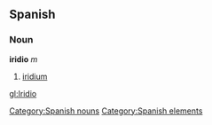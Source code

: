 == Spanish == {{wikipediaAlt|iridium}}
=== Noun ===
'''iridio''' ''m''
# [[iridium]]

[[Category:Spanish nouns]]
[[Category:Spanish elements]]

[[gl:Iridio]]